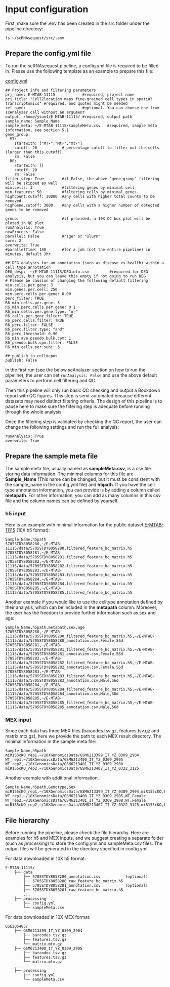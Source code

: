 # Input configuration

First, make sure the .env has been created in the src folder under the pipeline directory:

```
ls ~/scRNAsequest/src/.env
```

## Prepare the config.yml file

To run the scRNAsequest pipeline, a config.yml file is required to be filled in. Please use the following template as an example to prepare this file:

[config.yml](https://github.com/interactivereport/scRNAsequest/blob/main/src/template.yml){target="_blank"}

```
## Project info and filtering parameters
prj_name: E-MTAB-11115            #required, project name
prj_title: "Cell2location maps fine-grained cell types in spatial transcriptomics" #required, and quotes might be needed
ref_name:                         #optional. You can choose one from scAnalyzer call without an argument
output: /home/ysun4/E-MTAB-11115/ #required, output path
sample_name: Sample_Name
sample_meta: ~/E-MTAB-11115/sampleMeta.csv   #required, sample meta information, see section 5.1
gene_group:
  MT:
    startwith: ["MT-","Mt-","mt-"]
    cutoff: 20           # percentage cutoff to filter out the cells (larger than this cutoff)
    rm: False
  RP:
    startwith: []
    cutoff: 20
    rm: False
filter_step: True        #if False, the above 'gene_group' filtering will be skipped as well
min.cells: 3             #filtering genes by minimal cell
min.features: 50         #filtering cells by minimal genes
highCount.cutoff: 10000  #any cells with higher total counts to be removed
highGene.cutoff: 3000    #any cells with a higher number of detected genes to be removed

group:                   #if provided, a 10X QC box plot will be ploted in QC plot
runAnalysis: True
newProcess: False
parallel: False          #"sge" or "slurm"
core: 2
overwrite: True
#parallelTime: 180       #for a job (not the entire pipeline) in minutes, default 3hr

## DEG analysis for an annotation (such as disease vs health) within a cell type annotation
DEG_desp:  ~/E-MTAB-11115/DEGinfo.csv         #required for DEG analysis, but you can leave this empty if not going to run DEG
# Please be causion of changing the following default filtering
min.cells.per.gene: 3
min.genes.per.cell: 250
min.perc.cells.per.gene: 0.00
perc_filter: TRUE
R6_min.cells.per.gene: 3
R6_min.perc.cells.per.gene: 0.1
R6_min.cells.per.gene.type: "or"
R6_cells.per.gene.filter: TRUE
R6_perc.cells.filter: TRUE
R6_perc.filter: FALSE
R6_perc.filter.type: "and"
R6_perc_threshold: 0.90
R6_min.ave.pseudo.bulk.cpm: 1
R6_pseudo.bulk.cpm.filter: FALSE
R6_min.cells.per.subj: 3

## publish to celldepot
publish: False
```

In the first run (see the below scAnalyzer section on how to run the pipeline), the user can set `runAnalysis: False` and use the above default parameters to perform cell filtering and QC.

Then this pipeline will only run basic QC checking and output a Bookdown report with QC figures. This step is semi-automated because different datasets may need distinct filtering criteria. The design of this pipeline is to pause here to make sure the filtering step is adequate before running through the whole analysis.

Once the filtering step is validated by checking the QC report, the user can change the following settings and run the full analysis:

```
runAnalysis: True
overwrite: True
```

## Prepare the sample meta file {#section52}

The sample meta file, usually named as **sampleMeta.csv**, is a csv file storing data information. The minimal columns for this file are **Sample_Name** (This name can be changed, but it must be consistent with the sample_name in the config.yml file) and **h5path**. If you have the cell type annotation information, you can provide is by adding a column called **metapath**. For other information, you can add as many columns in this csv file and the column names can be defined by yourself.

### h5 input

Here is an example with minimal information for the public dataset [E-MTAB-11115](https://www.ebi.ac.uk/arrayexpress/experiments/E-MTAB-11115/){target="_blank"} (10X h5 format):

```
Sample_Name,h5path
5705STDY8058280,~/E-MTAB-11115/data/5705STDY8058280.filtered_feature_bc_matrix.h5
5705STDY8058281,~/E-MTAB-11115/data/5705STDY8058281.filtered_feature_bc_matrix.h5
5705STDY8058282,~/E-MTAB-11115/data/5705STDY8058282.filtered_feature_bc_matrix.h5
5705STDY8058283,~/E-MTAB-11115/data/5705STDY8058283.filtered_feature_bc_matrix.h5
5705STDY8058284,~/E-MTAB-11115/data/5705STDY8058284.filtered_feature_bc_matrix.h5
5705STDY8058285,~/E-MTAB-11115/data/5705STDY8058285.filtered_feature_bc_matrix.h5
```

Another example if you would like to use the celltype annotation defined by their analysis, which can be included in the **metapath** column. Moreover, the user has the freedom to provide further information such as sex and age:

```
Sample_Name,h5path,metapath,sex,age
5705STDY8058280,~/E-MTAB-11115/data/5705STDY8058280_filtered_feature_bc_matrix.h5,~/E-MTAB-11115/data/5705STDY8058280_annotation.csv,Female,56d
5705STDY8058281,~/E-MTAB-11115/data/5705STDY8058281_filtered_feature_bc_matrix.h5,~/E-MTAB-11115/data/5705STDY8058281_annotation.csv,Female,56d
5705STDY8058282,~/E-MTAB-11115/data/5705STDY8058282_filtered_feature_bc_matrix.h5,~/E-MTAB-11115/data/5705STDY8058282_annotation.csv,Female,56d
5705STDY8058283,~/E-MTAB-11115/data/5705STDY8058283_filtered_feature_bc_matrix.h5,~/E-MTAB-11115/data/5705STDY8058283_annotation.csv,Male,56d
5705STDY8058284,~/E-MTAB-11115/data/5705STDY8058284_filtered_feature_bc_matrix.h5,~/E-MTAB-11115/data/5705STDY8058284_annotation.csv,Male,56d
5705STDY8058285,~/E-MTAB-11115/data/5705STDY8058285_filtered_feature_bc_matrix.h5,~/E-MTAB-11115/data/5705STDY8058285_annotation.csv,Male,56d
```

### MEX input

Since each data has three MEX files (barcodes.tsv.gz, features.tsv.gz and matrix.mtx.gz), here we provide the path to each MEX result directory. The minimal information in the sample meta file:

```
Sample_Name,h5path
miR155cKO_rep1,~/10XGenomicsData/GSM6213399_IT_YZ_0309_2904
WT_rep1,~/10XGenomicsData/GSM6213400_IT_YZ_0309_2905
WT_rep2,~/10XGenomicsData/GSM6213401_IT_YZ_0309_2908
miR155cKO_rep2,~/10XGenomicsData/GSM6213402_IT_YZ_0322_3125
```

Another example with additional information:

```
Sample_Name,h5path,Genotype,Sex
miR155cKO_rep1,~/10XGenomicsData/GSM6213399_IT_YZ_0309_2904,miR155cKO,Female
WT_rep1,~/10XGenomicsData/GSM6213400_IT_YZ_0309_2905,WT,Female
WT_rep2,~/10XGenomicsData/GSM6213401_IT_YZ_0309_2908,WT,Female
miR155cKO_rep2,~/10XGenomicsData/GSM6213402_IT_YZ_0322_3125,miR155cKO,Female
```

## File hierarchy

Before running the pipeline, please check the file hierarchy. Here are examples for h5 and MEX inputs, and we suggest creating a separate folder (such as *processing*) to store the config.yml and sampleMeta.csv files. The output files will be generated in the directory specified in config.yml.

For data downloaded in 10X h5 format:

```
E-MTAB-11115/
    ├── data
        ├── 5705STDY8058280_annotation.csv           (optional)
        ├── 5705STDY8058280_raw_feature_bc_matrix.h5
        ├── 5705STDY8058281_annotation.csv           (optional)
        ├── 5705STDY8058281_raw_feature_bc_matrix.h5
        ...
    ├── processing
        ├── config.yml
        └── sampleMeta.csv
```

For data downloaded in 10X MEX format:

```
GSE205483/
    ├── GSM6213399_IT_YZ_0309_2904
        ├── barcodes.tsv.gz
        ├── features.tsv.gz
        └── matrix.mtx.gz
    ├── GSM6213400_IT_YZ_0309_2905
        ├── barcodes.tsv.gz
        ├── features.tsv.gz
        └── matrix.mtx.gz
    ...
    ├── processing
        ├── config.yml
        └── sampleMeta.csv
```
